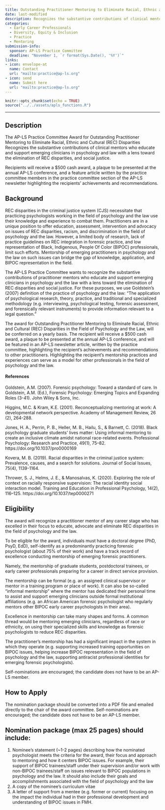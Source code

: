 ```yaml
---
title: Outstanding Practitioner Mentoring to Eliminate Racial, Ethnic and Cultural (REC) Disparities Award
date: last-modified
description: Recognizes the substantive contributions of clinical mentors who educate and support emerging clinicians in psychology and law with a lens towards the elimination of REC disparities and social justice. 
categories: 
  - Early Career Professionals
  - Diversity, Equity & Inclusion
  - Practice
  - Mentoring
submission-info:
  sponsor: AP-LS Practice Committee
  deadline: "November 1, `r format(Sys.Date(), '%Y')`"
links:
- icon: envelope-at
  name: Contact
  url: "mailto:practice@ap-ls.org"
- icon: send
  name: Submit here
  url: "mailto:practice@ap-ls.org"
---
```


```r
knitr::opts_chunk$set(echo = TRUE)
source("../../assets/apls_functions.R")
```

<hr>

::: panel-tabset 
## Description 

The AP-LS Practice Committee Award for Outstanding Practitioner Mentoring to Eliminate Racial, Ethnic and Cultural (REC) Disparities Recognizes the substantive contributions of clinical mentors who educate and support emerging clinicians in psychology and law with a lens toward the elimination of REC disparities, and social justice.


Recipients will receive a $500 cash award, a plaque to be presented at the annual AP-LS conference, and a feature article written by the practice committee members in the practice committee section of the AP-LS newsletter highlighting the recipients' achievements and recommendations.

## Background 

REC disparities in the criminal justice system (CJS) necessitate that practicing psychologists working in the field of psychology and the law use their knowledge and experience to combat them. Practitioners are in a unique position to offer education, assessment, intervention and advocacy on issues of REC disparities, racism, and discrimination in the field of psychology and the law. However, a limited body of research, lack of practice guidelines on REC integration in forensic practice, and low representation of Black, Indigenous, People Of Color (BIPOC) professionals, limit such efforts. Mentorship of emerging practitioners in psychology and the law on such issues can bridge the gap of knowledge, application, and BIPOC representation in the field.

The AP-LS Practice Committee wants to recognize the substantive contributions of practitioner mentors who educate and support emerging clinicians in psychology and the law with a lens toward the elimination of REC disparities and social justice. For these purposes, we use Goldstein's (2007) definition of the practice of psychology and the law: "The application of psychological research, theory, practice, and traditional and specialized methodology (e.g. interviewing, psychological testing, forensic assessment, and forensically relevant instruments) to provide information relevant to a legal question."

The award for Outstanding Practitioner Mentoring to Eliminate Racial, Ethnic and Cultural (REC) Disparities in the Field of Psychology and the Law, will be conferred on a yearly basis. The recipient will receive a \$500 cash award, a plaque to be presented at the annual AP-LS conference, and will be featured in an AP-LS newsletter article, written by the practice committee, highlighting the recipient's achievements and recommendations to other practitioners. Highlighting the recipient's mentorship practices and experiences can serve as a model for other professionals in the field of psychology and the law.

#### References

Goldstein, A.M. (2007). Forensic psychology: Toward a standard of care. In Goldstein, A.M. (Ed.), Forensic Psychology: Emerging Topics and Expanding Roles (3-41). John Wiley & Sons, Inc.

Higgins, M.C. & Kram, K.E. (2001). Reconceptualizing mentoring at work: A developmental network perspective. Academy of Management Review, 26 (2), 264-288.

Jones, H. A., Perrin, P. B., Heller, M. B., Hailu, S., & Barnett, C. (2018). Black psychology graduate students' lives matter: Using informal mentoring to create an inclusive climate amidst national race-related events. Professional Psychology: Research and Practice, 49(1), 75--82. https://doi.org/10.1037/pro0000169

Kovera, M. B. (2019). Racial disparities in the criminal justice system: Prevalence, causes, and a search for solutions. Journal of Social Issues, 75(4), 1139-1164.

Thrower, S. J., Helms, J. E., & Manosalvas, K. (2020). Exploring the role of context on racially responsive supervision: The racial identity social interaction model. Training and Education in Professional Psychology, 14(2), 116--125. https://doi.org/10.1037/tep0000271

## Eligibility

The award will recognize a practitioner mentor of any career stage who has excelled in their focus to educate, advocate and eliminate REC disparities in the field of psychology and the law.

To be eligible for the award, individuals must have a doctoral degree (PhD, PsyD, EdD), self-identify as a predominantly practicing forensic psychologist (about 75% of their work) and have a track record of excellence conducting mentorship of emerging forensic practitioners.

Namely, the mentorship of graduate students, postdoctoral trainees, or early career professionals preparing for a career in direct service provision.

The mentorship can be formal (e.g. an assigned clinical supervisor or mentor in a training program or place of work). It can also be so-called "informal mentorship" where the mentor has dedicated their personal time to assist and support emerging clinicians outside formal institutional affiliations (e.g. an African American forensic psychologist who regularly mentors other BIPOC early career psychologists in their area).

Excellence in mentorship can take many shapes and forms. A common thread would be mentoring emerging clinicians, regardless of race or ethnicity, on using their specialized skills and knowledge as forensic psychologists to reduce REC disparities. 

The practitioner's mentorship has had a significant impact in the system in which they operate (e.g. supporting increased training opportunities on BIPOC issues, helping increase BIPOC representation in the field of psychology and the law, supporting antiracist professional identities for emerging forensic psychologists).

Self-nominations are encouraged; the candidate does not have to be an AP-LS member.

## How to Apply

The nomination package should be converted into a PDF file and emailed directly to the chair of the award committee. Self-nominations are encouraged; the candidate does not have to be an AP-LS member.

:::{.callout-tip} 
## Nomination package (max 25 pages) should include: 
1. Nominee's statement (~1-2 pages) describing how the nominated psychologist meets the criteria for the award, their focus and approach to mentoring and how it centers BIPOC issues. For example, their support of BIPOC trainees/staff under their supervision and/or work with non-BIPOC trainees/staff on issues relevant to BIPOC populations in psychology and the law. It should also include their goals and accomplishments associated with the field of psychology and the law 
2. A copy of the nominee's curriculum vitae
3. A letter of support from a mentee (e.g. former or current) focusing on the impact the individual had in their professional development and understanding of BIPOC issues in FMH.
:::

:::

